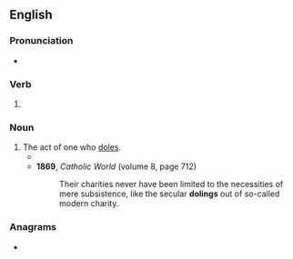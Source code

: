{{also|Doling}}
==English==

===Pronunciation===
* {{rhymes|en|əʊlɪŋ|s=2}}

===Verb===
{{head|en|verb form}}

# {{present participle of|en|dole|nocat=1}}

===Noun===
{{en-noun}}

# The act of one who [[dole]]s.
#* {{RQ:Landon Romance|page=246|volume=II|passage=Alas! we talk of their vanity; we forget that, in '''doling''' forth the careless commendation, or as careless sneer, we are bestowing but the passing thought of a moment to that which has been the work of an existence.}}
#* '''1869''', ''Catholic World'' (volume 8, page 712)
#*: Their charities never have been limited to the necessities of mere subsistence, like the secular '''dolings''' out of so-called modern charity.

===Anagrams===
* {{anagrams|en|a=dgilno|Goldin|Ingold|goldin}}